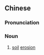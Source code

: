 ==Chinese==
{{zh-forms|type=22}}

===Pronunciation===
{{zh-pron
|m=shuǐtǔ liúshī
|cat=n
}}

===Noun===
{{zh-noun}}

# [[soil]] [[erosion]]
